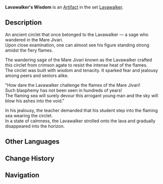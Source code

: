 {{Artifact Infobox
|image = Item Lavawalker's Wisdom.png
|set   = Lavawalker
|piece = Circlet of Logos
}}
{{Description|The circlet of a sage who traversed a sea of fire. It once shone brightly from their ancient silhouette as they stood strong amidst the flames.}}
'''Lavawalker's Wisdom''' is an [[Artifact]] in the set [[Lavawalker]].

==Description==
An ancient circlet that once belonged to the Lavawalker — a sage who wandered in the Mare Jivari.<br />Upon close examination, one can almost see his figure standing strong amidst the fiery flames.

The wandering sage of the Mare Jivari known as the Lavawalker crafted this circlet from crimson agate to resist the intense heat of the flames.<br />The circlet was built with wisdom and tenacity. It sparked fear and jealousy among peers and seniors alike.

"How dare the Lavawalker challenge the flames of the Mare Jivari!<br />Such blasphemy has not been seen in hundreds of years!<br />The flaming sea will surely devour this arrogant young man and the sky will blow his ashes into the void."

In his jealousy, the teacher demanded that his student step into the flaming sea wearing the circlet.<br />In a state of calmness, the Lavawalker strolled onto the lava and gradually disappeared into the horizon.

==Other Languages==
{{Other Languages
|en      = Lavawalker's Wisdom
|zhs     = 渡火者的智慧
|zhs_rm  = Dù Huǒ Zhě de Zhìhuì
|zht     = 渡火者的智慧
|zht_rm  = Dù Huǒ Zhě de Zhìhuì
|zh_tl   = Fire Walker's Wisdom
|ja      = 火渡りの知恵
|ja_rm   = Hiwatari no Chie
|ja_tl   = Fire Walker's Wisdom
|ko      = 불 위를 걷는 자의 지혜
|ko_rm   = 
|ko_tl   = 
|es      = Sabiduría del Corredor de Lava
|es_tl   = Wisdom of the Lava Runner
|fr      = Sagesse du Marcheur du feu
|fr_tl   = Wisdom of the Fire Walker
|ru      = Мудрость ступающего по лаве
|ru_tl   = 
|th      = Wisdom of Lavawalker
|vi      = Trí Tuệ Người Vượt Lửa
|vi_tl   = 
|de      = Vernunft des Lavaläufers
|de_tl   = Rationality of the Lavarunner
|id      = Lavawalker's Wisdom
|pt      = Sabedoria do Corredor de Lava
|pt_tl   = 
}}

==Change History==
{{Change History|1.0}}

==Navigation==
{{Artifact Set Navbox|Lavawalker}}